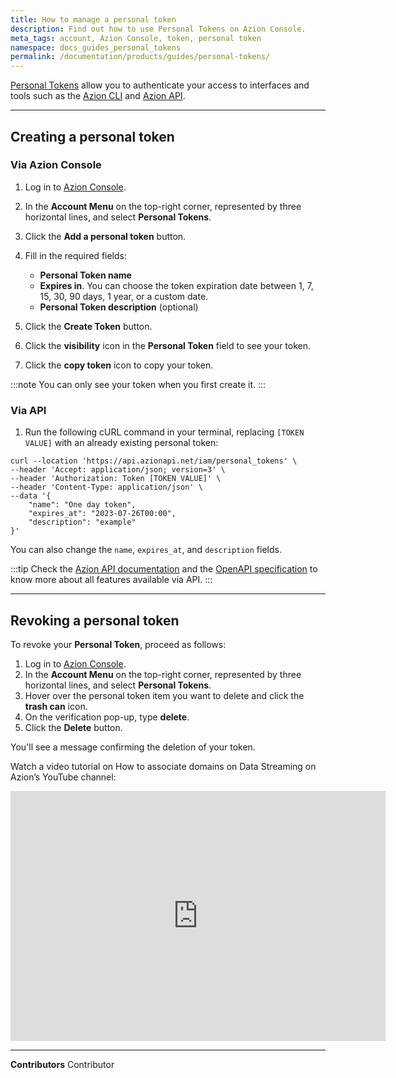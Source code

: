 ```yaml
---
title: How to manage a personal token
description: Find out how to use Personal Tokens on Azion Console.
meta_tags: account, Azion Console, token, personal token
namespace: docs_guides_personal_tokens
permalink: /documentation/products/guides/personal-tokens/
---
```


[Personal Tokens](/en/documentation/products/accounts/personal-tokens/) allow you to authenticate your access to interfaces and tools such as the [Azion CLI](/en/documentation/products/build/develop-with-azion/cli/) and [Azion API](/en/documentation/products/overview-azion-api/). 

---

## Creating a personal token

### Via Azion Console

1. Log in to [Azion Console](https://console.azion.com/).
2. In the **Account Menu** on the top-right corner, represented by three horizontal lines, and select **Personal Tokens**.
3. Click the **Add a personal token** button.
4. Fill in the required fields:

   - **Personal Token name**
   - **Expires in**. You can choose the token expiration date between 1, 7, 15, 30, 90 days, 1 year, or a custom date.
   - **Personal Token description** (optional)

5. Click the **Create Token** button.
6. Click the **visibility** icon in the **Personal Token** field to see your token.
7. Click the **copy token** icon to copy your token.

:::note
You can only see your token when you first create it.
:::

### Via API

1. Run the following cURL command in your terminal, replacing `[TOKEN VALUE]` with an already existing personal token:

```
curl --location 'https://api.azionapi.net/iam/personal_tokens' \
--header 'Accept: application/json; version=3' \
--header 'Authorization: Token [TOKEN VALUE]' \
--header 'Content-Type: application/json' \
--data '{   
    "name": "One day token",
    "expires_at": "2023-07-26T00:00",
    "description": "example"
}'
```

You can also change the `name`, `expires_at`, and `description` fields.

:::tip
Check the [Azion API documentation](https://api.azion.com/) and the [OpenAPI specification](https://github.com/aziontech/azionapi-openapi/) to know more about all features available via API.
:::

---

## Revoking a personal token

To revoke your **Personal Token**, proceed as follows:

1. Log in to [Azion Console](https://console.azion.com/).
2. In the **Account Menu** on the top-right corner, represented by three horizontal lines, and select **Personal Tokens**.
3. Hover over the personal token item you want to delete and click the **trash can** icon.
4. On the verification pop-up, type **delete**.
5. Click the **Delete** button.

You'll see a message confirming the deletion of your token.

Watch a video tutorial on How to associate domains on Data Streaming on Azion’s YouTube channel:

<iframe
   src="https://www.youtube.com/embed/HOkuSudhKfE"
   loading="lazy"
   width="600"
   height="400"
   title="How to associate domains on Data Streaming"
   frameborder="0"
   allow="accelerometer; autoplay; clipboard-write; encrypted-media; gyroscope; picture-in-picture; web-share"
   allowfullscreen></iframe>



---


**Contributors** <ContributorList>Contributor</ContributorList>
